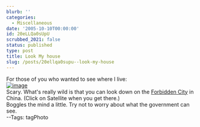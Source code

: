 ```yaml
---
blurb: ''
categories:
  - Miscellaneous
date: '2005-10-10T00:00:00'
id: 20eLLQa0sUpU
scrubbed_2021: false
status: published
type: post
title: Look My house
slug: /posts/20ellqa0supu--look-my-house
---
```


For those of you who wanted to see where I live:  
[![image](https://photos1.blogger.com/blogger/2691/1643/400/house.jpg)](http://photos1.blogger.com/blogger/2691/1643/1600/house.jpg)  
Scary. What's really wild is that you can look down on the
[Forbidden City](http://maps.google.com/maps?ll=39.912145,116.394659&spn=0.003487,0.006951&amp;amp;amp;t=k&hl=en)
in China. (Click on Satellite when you get there.)  
Boggles the mind a little. Try not to worry about what the
government can see.  
--Tags: tagPhoto
